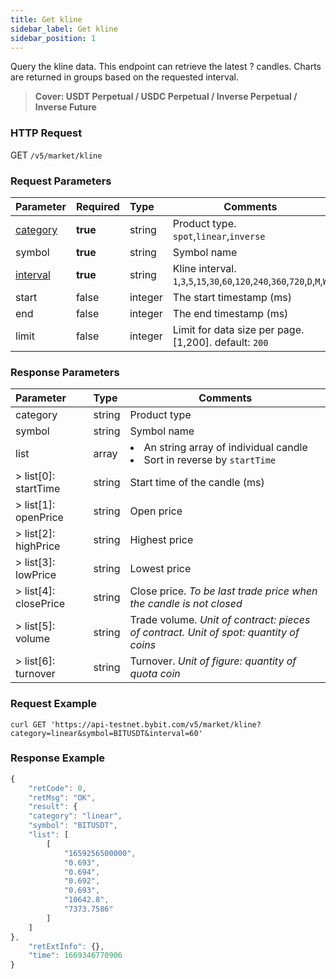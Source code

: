 ```yaml
---
title: Get kline
sidebar_label: Get kline
sidebar_position: 1
---
```


Query the kline data. This endpoint can retrieve the latest ? candles. Charts are returned in groups based on the requested interval.
> **Cover: USDT Perpetual / USDC Perpetual / Inverse Perpetual / Inverse Future**


### HTTP Request
GET `/v5/market/kline`

### Request Parameters
| Parameter | Required | Type | Comments|
|:----- |:-------|:-----|------|
|[category](../enum#category) |<b>true</b> |string |Product type. `spot`,`linear`,`inverse`|
|symbol |<b>true</b> |string |Symbol name|
|[interval](../enum#interval) |<b>true</b> |string |Kline interval. `1`,`3`,`5`,`15`,`30`,`60`,`120`,`240`,`360`,`720`,`D`,`M`,`W`|
|start |false |integer |The start timestamp (ms)|
|end |false |integer |The end timestamp (ms)|
|limit |false |integer |Limit for data size per page. [1,200]. default: `200`|

### Response Parameters
| Parameter | Type | Comments|
|:----- |:-----|----- |
|category |string |Product type |
|symbol |string |Symbol name |
|list |array |<li>An string array of individual candle</li><li>Sort in reverse by `startTime`</li>|
|> list[0]: startTime |string |Start time of the candle (ms) |
|> list[1]: openPrice |string |Open price |
|> list[2]: highPrice |string |Highest price |
|> list[3]: lowPrice |string |Lowest price |
|> list[4]: closePrice |string |Close price. _To be last trade price when the candle is not closed_|
|> list[5]: volume |string |Trade volume. _Unit of contract: pieces of contract. Unit of spot: quantity of coins_ |
|> list[6]: turnover |string |Turnover. _Unit of figure: quantity of quota coin_ |

### Request Example

<Tabs>
<TabItem value="console" label="Console">

```http
curl GET 'https://api-testnet.bybit.com/v5/market/kline?category=linear&symbol=BITUSDT&interval=60'
```

</TabItem>
</Tabs>

### Response Example

<Tabs>
<TabItem value="js linear" label="linear">

```javascript
{
    "retCode": 0,
    "retMsg": "OK",
    "result": {
    "category": "linear",
    "symbol": "BITUSDT",
    "list": [
        [
            "1659256500000",
            "0.693",
            "0.694",
            "0.692",
            "0.693",
            "10642.8",
            "7373.7586"
        ]
    ]
},
    "retExtInfo": {},
    "time": 1669346770906
}
```
</TabItem>
</Tabs>

